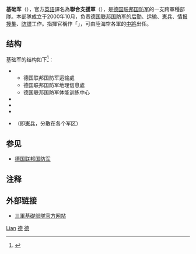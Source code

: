 {{noteTA
|4=  zh-cn:信息; zh-sg:信息; zh-hk:資訊; zh-mo:資訊; zh-tw:資訊;
}}
{{Infobox military unit
|unit_name=基础军<br>（聯合支援軍）
|image= [[File:Bundeswehr_Logo_Streitkraeftebasis_with_lettering.svg|150px]]
|caption= 
|dates= 2000年10月至今
|country= {{GER}}
|allegiance= 
|branch=
|type= [[後勤|後勤]]、[[防諜|防諜]]、[[運輸|運輸]]、[[憲兵|憲兵]]等勤務支援
|size=44994人<ref>{{internetquelle | url=http://www.bundeswehr.de/portal/a/bwde/streitkraefte/grundlagen/staerke/ | titel=Die Stärke der Streitkräfte | datum=2013-12-12 | zugriff=2013-12-21 | hrsg=Bundeswehr | autor=Bundesministerium der Verteidigung, Presse- und Informationsstab }} {{Wayback|url=http://www.bundeswehr.de/portal/a/bwde/streitkraefte/grundlagen/staerke/ |date=20140108024404 }}</ref>
|command_structure=[[德國聯邦國防軍|德國聯邦國防軍]]
|garrison=
|garrison_label=
|motto=
|colors=
|colors_label=
|march=
|mascot=
|equipment=
|equipment_label=
|battles= 
|anniversaries=
|decorations=
|battle_honours=
<!-- Commanders -->
|commander1= 
|commander1_label=
|commander2=
|commander2_label=
|commander3=
|commander3_label=
|notable_commanders=
}}
'''基础军'''（{{lang-de|Streitkräftebasis}}），官方[[英語|英語]]譯名為'''聯合支援軍'''（{{lang-en|Joint Support Service}}），是[[德国联邦国防军|德国联邦国防军]]的一支跨軍種部隊。本部隊成立于2000年10月，负责[[德国联邦国防军|德国联邦国防军]]的[[后勤|后勤]]、[[运输|运输]]、[[憲兵|憲兵]]、[[情报|情报搜集]]、[[反间谍|防諜]]工作。指揮官稱作「{{Link-de|德國基礎軍總監|Inspekteur der Streitkräftebasis|基礎軍總監}}」，可由陸海空各軍的[[中將|中將]]出任。

==结构==
基础军的结构如下<ref name=" SKB 2006-12-01 ">{{Internetquelle| url=http://www.rk-marine-kiel.de/files/bundeswehr/unterstuetzungskraefte/infomappe_skb_(2006).pdf| titel=Die Streitkräftebasis| titelerg=| autor=Führungsstab der Streitkräfte| hrsg=www.rk-marine-kiel.de| werk=| seiten=118| datum=2006-12-01| archiv-url=https://web.archive.org/web/20140104041416/http://www.rk-marine-kiel.de/files/bundeswehr/unterstuetzungskraefte/infomappe_skb_(2006).pdf| archiv-datum=2014-01-04| zugriff=2013-09-02| sprache=| format=PDF; 5,1 MB| kommentar=| zitat=| offline=ja}} {{Wayback|url=http://www.rk-marine-kiel.de/files/bundeswehr/unterstuetzungskraefte/infomappe_skb_(2006).pdf |date=20140104041416 }}</ref>：
*{{Link-de|德國基礎軍司令部|Kommando Streitkräftebasis|基礎軍司令部}}
**德国联邦国防军运输處
**德国联邦国防军地理信息處
**德国联邦国防军体能训练中心
*{{link-de|德國聯邦國防軍軍事情報局|Amt für Militärkunde|军事情报局}}
*{{link-de|德國軍事保安局|Militärischer Abschirmdienst|軍事保安局}}
*{{link-en|德国联邦国防军大学|University of the German Federal Armed Forces|联邦国防军大学}}
*{{link-de|德國聯邦國防軍野戰獵兵部隊|Feldjägertruppe (Bundeswehr)|野戰獵兵部隊}}（即[[憲兵|憲兵]]，分散在各个军区）

==参见==
*[[德国联邦国防军|德国联邦国防军]]

==注释==
{{reflist|2}}

==外部链接==
*{{de icon}}[http://www.streitkraeftebasis.de/portal/a/streitkraeftebasis 三軍基礎部隊官方网站] {{Wayback|url=http://www.streitkraeftebasis.de/portal/a/streitkraeftebasis |date=20140103000859 }}

[[Category:德國聯邦國防軍|Lian]]
[[Category:跨軍種部隊與單位|德]]
{{Authority control}}
[[Category:後勤部隊|德]]